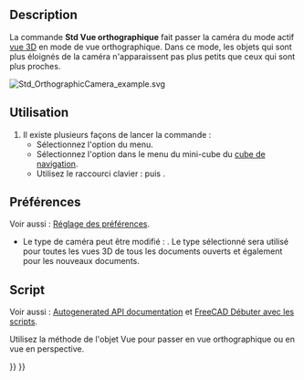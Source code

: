 <languages/>

{{Docnav/fr
|[[Std_ViewCreate/fr|Créer une nouvelle vue]]
|[[Std_PerspectiveCamera/fr|Vue en perspective]]
|[[Std_View_Menu/fr|Menu Affichage]]
|IconL=Std_ViewCreate.svg
|IconR=Std_PerspectiveCamera.svg
|IconC=Freecad.svg
}}

{{GuiCommand/fr
|Name=Std OrthographicCamera
|Name/fr=Std Vue orthographique
|MenuLocation=Affichage → Vue orthographique
|Workbenches=Tous
|Shortcut={{KEY|V}} {{KEY|O}}
|SeeAlso=[[Std_PerspectiveCamera/fr|Std Vue en perspective]]
}}

==Description==

La commande '''Std Vue orthographique''' fait passer la caméra du mode actif [[3D_view/fr|vue 3D]] en mode de vue orthographique. Dans ce mode, les objets qui sont plus éloignés de la caméra n'apparaissent pas plus petits que ceux qui sont plus proches.

[[Image:Std_OrthographicCamera_example.svg]]
{{Caption|Deux cubes de mêmes dimensions en vue orthographique}}

<span id="Usage"></span>
==Utilisation==

# Il existe plusieurs façons de lancer la commande :
#* Sélectionnez l'option {{MenuCommand|Affichage → [[Image:Std_OrthographicCamera.svg|16px]] Vue orthographique}} du menu.
#* Sélectionnez l'option {{MenuCommand|[[Image:Std_OrthographicCamera.svg|16px]] Vue orthographique}} dans le menu du mini-cube du [[Navigation_Cube/fr|cube de navigation]].
#* Utilisez le raccourci clavier : {{KEY|V}} puis {{KEY|O}}.

<span id="Preferences"></span>
==Préférences==

Voir aussi : [[Preferences_Editor/fr|Réglage des préférences]].

* Le type de caméra peut être modifié : {{MenuCommand|Édition → Préférences... → Affichage → Vue 3D → Type de caméra}}. Le type sélectionné sera utilisé pour toutes les vues 3D de tous les documents ouverts et également pour les nouveaux documents.

<span id="Scripting"></span>
==Script==

Voir aussi : [https://freecad.github.io/SourceDoc/ Autogenerated API documentation] et [[FreeCAD_Scripting_Basics/fr|FreeCAD Débuter avec les scripts]].

Utilisez la méthode {{incode|setCameraType}} de l'objet Vue pour passer en vue orthographique ou en vue en perspective.

{{Code|code=
import FreeCADGui

view = FreeCADGui.ActiveDocument.ActiveView
view.setCameraType("Perspective")
view.setCameraType("Orthographic")
view.getCameraType()
}}


{{Docnav/fr
|[[Std_ViewCreate/fr|Créer une nouvelle vue]]
|[[Std_PerspectiveCamera/fr|Vue en perspective]]
|[[Std_View_Menu/fr|Menu Affichage]]
|IconL=Std_ViewCreate.svg
|IconR=Std_PerspectiveCamera.svg
|IconC=Freecad.svg
}}

{{Std_Base_navi{{#translation:}}}}
{{Userdocnavi{{#translation:}}}}